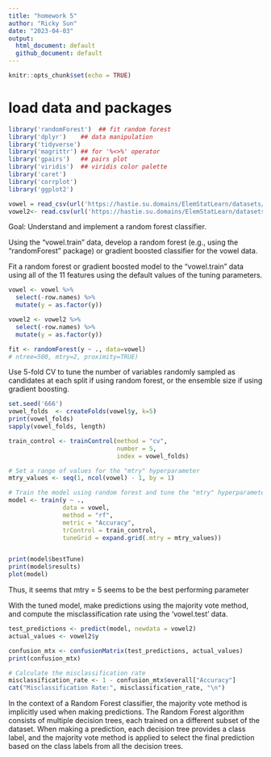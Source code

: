 ```yaml
---
title: "homework 5"
author: "Ricky Sun"
date: "2023-04-03"
output: 
  html_document: default
  github_document: default
---
```


```r
knitr::opts_chunk$set(echo = TRUE)
```

# load data and packages
```r
library('randomForest')  ## fit random forest
library('dplyr')    ## data manipulation
library('tidyverse')
library('magrittr') ## for '%<>%' operator
library('gpairs')   ## pairs plot
library('viridis')  ## viridis color palette
library('caret')
library('corrplot')
library('ggplot2')
```

```r
vowel = read_csv(url('https://hastie.su.domains/ElemStatLearn/datasets/vowel.train'))
vowel2<- read.csv(url('https://hastie.su.domains/ElemStatLearn/datasets/vowel.test'))
```


Goal: Understand and implement a random forest classifier.

Using the “vowel.train” data, develop a random forest (e.g., using the "randomForest" package) or gradient boosted classifier for the vowel data.

Fit a random forest or gradient boosted model to the “vowel.train” data using all of the 11 features using the default values of the tuning parameters.
```r
vowel <- vowel %>% 
  select(-row.names) %>% 
  mutate(y = as.factor(y))

vowel2 <- vowel2 %>% 
  select(-row.names) %>% 
  mutate(y = as.factor(y))

fit <- randomForest(y ~ ., data=vowel)
# ntree=500, mtry=2, proximity=TRUE)
```

Use 5-fold CV to tune the number of variables randomly sampled as candidates at each split if using random forest, or the ensemble size if using gradient boosting.
```r
set.seed('666')
vowel_folds  <- createFolds(vowel$y, k=5)
print(vowel_folds)
sapply(vowel_folds, length)  

train_control <- trainControl(method = "cv",
                              number = 5,
                              index = vowel_folds)

# Set a range of values for the "mtry" hyperparameter
mtry_values <- seq(1, ncol(vowel) - 1, by = 1) 

# Train the model using random forest and tune the "mtry" hyperparameter
model <- train(y ~ ., 
               data = vowel,
               method = "rf",
               metric = "Accuracy", 
               trControl = train_control,
               tuneGrid = expand.grid(.mtry = mtry_values))


print(model$bestTune)
print(model$results)
plot(model)

```
Thus, it seems that mtry = 5 seems to be the best performing parameter

With the tuned model, make predictions using the majority vote method, and compute the misclassification rate using the ‘vowel.test’ data.
```r
test_predictions <- predict(model, newdata = vowel2)
actual_values <- vowel2$y

confusion_mtx <- confusionMatrix(test_predictions, actual_values)
print(confusion_mtx)
```

```r
# Calculate the misclassification rate
misclassification_rate <- 1 - confusion_mtx$overall["Accuracy"]
cat("Misclassification Rate:", misclassification_rate, "\n")
```

In the context of a Random Forest classifier, the majority vote method is implicitly used when making predictions. The Random Forest algorithm consists of multiple decision trees, each trained on a different subset of the dataset. When making a prediction, each decision tree provides a class label, and the majority vote method is applied to select the final prediction based on the class labels from all the decision trees.


